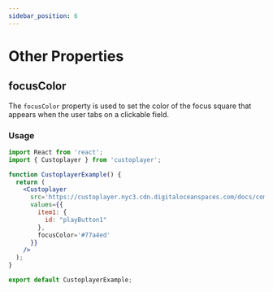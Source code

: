 ```yaml
---
sidebar_position: 6
---
```


# Other Properties

## focusColor

The `focusColor` property is used to set the color of the focus square that appears when the user tabs on a clickable field.

### Usage

```jsx
import React from 'react';
import { Custoplayer } from 'custoplayer';

function CustoplayerExample() {
  return (
    <Custoplayer
      src='https://custoplayer.nyc3.cdn.digitaloceanspaces.com/docs/compressed-custoplayer-demo.mp4'
      values={{
        item1: {
          id: "playButton1"
        },
        focusColor='#77a4ed'
      }}
    />
  );
}

export default CustoplayerExample;
```
